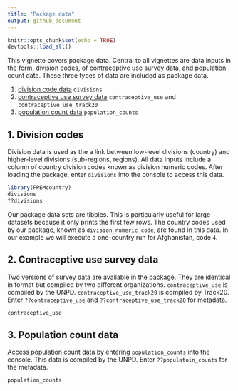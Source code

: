 ```yaml
---
title: "Package data"
output: github_document
---
```


```r
knitr::opts_chunk$set(echo = TRUE)
devtools::load_all()
```
This vignette covers package data. Central to all vignettes are data inputs in the form, division codes, of contraceptive use survey data, and population count data. These three types of data are included as package data.

1. [division code data](#div) `divisions`
2. [contraceptive use survey data](#cu) `contraceptive_use` and `contraceptive_use_track20`
3. [population count data](#pc) `population_counts`


## <a name="div"></a>
## 1. Division codes
Division data is used as the a link between low-level divisions (country) and higher-level divisions (sub-regions, regions). All data inputs include a column of country division codes known as division numeric codes. After loading the package, enter `divisions` into the console to access this data.
```r
library(FPEMcountry)
divisions
??divisions
```

Our package data sets are tibbles. This is particularly useful for large datasets because it only prints the first few rows. The country codes used by our package, known as `division_numeric_code`, are found in this data. In our example we will execute a one-country run for Afghanistan, code `4`. 

## <a name="cu"></a>
## 2. Contraceptive use survey data
Two versions of survey data are available in the package. They are identical in format but compiled by two different organizations. `contraceptive_use` is compiled by the UNPD. `contraceptive_use_track20` is compiled by Track20. Enter `??contraceptive_use` and `??contraceptive_use_track20` for metadata.
```r
contraceptive_use
```

## <a name="cu"></a>
## 3. Population count data
Access population count data by entering `population_counts` into the console. This data is compiled by the UNPD. Enter `??populatoin_counts` for the metadata.
```r
population_counts
```